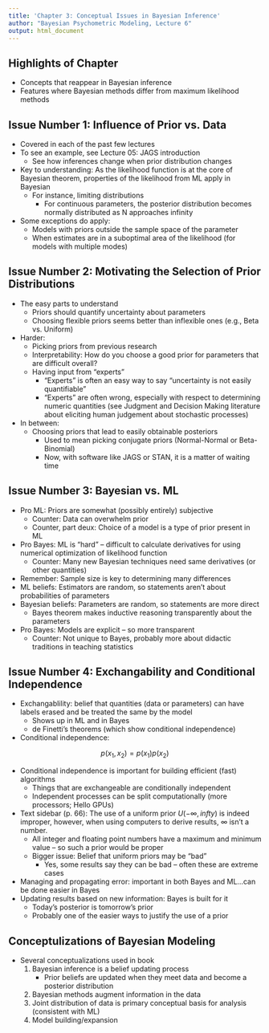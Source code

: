 ```yaml
---
title: 'Chapter 3: Conceptual Issues in Bayesian Inference'
author: "Bayesian Psychometric Modeling, Lecture 6"
output: html_document
---
```


## Highlights of Chapter

- Concepts that reappear in Bayesian inference
- Features where Bayesian methods differ from maximum likelihood methods

## Issue Number 1: Influence of Prior vs. Data

- Covered in each of the past few lectures
- To see an example, see Lecture 05: JAGS introduction
    - See how inferences change when prior distribution changes
- Key to understanding: As the likelihood function is at the core of Bayesian theorem, properties of the likelihood from ML apply in Bayesian
    - For instance, limiting distributions
        - For continuous parameters, the posterior distribution becomes normally distributed as N approaches infinity
- Some exceptions do apply: 
    - Models with priors outside the sample space of the parameter
    - When estimates are in a suboptimal area of the likelihood (for models with multiple modes)
    
## Issue Number 2: Motivating the Selection of Prior Distributions
- The easy parts to understand
    - Priors should quantify uncertainty about parameters
    - Choosing flexible priors seems better than inflexible ones (e.g., Beta vs. Uniform)
- Harder:
    - Picking priors from previous research
    - Interpretability: How do you choose a good prior for parameters that are difficult overall?
    - Having input from "experts"
        - "Experts" is often an easy way to say "uncertainty is not easily quantifiable"
        - "Experts" are often wrong, especially with respect to determining numeric quantities (see Judgment and Decision Making literature about eliciting human judgement about stochastic processes)
- In between:
    - Choosing priors that lead to easily obtainable posteriors
        - Used to mean picking conjugate priors (Normal-Normal or Beta-Binomial)
        - Now, with software like JAGS or STAN, it is a matter of waiting time
        
## Issue Number 3: Bayesian vs. ML
- Pro ML: Priors are somewhat (possibly entirely) subjective
    - Counter: Data can overwhelm prior 
    - Counter, part deux: Choice of a model is a type of prior present in ML
- Pro Bayes: ML is "hard" -- difficult to calculate derivatives for using numerical optimization of likelihood function
    - Counter: Many new Bayesian techniques need same derivatives (or other quantities)
- Remember: Sample size is key to determining many differences
- ML beliefs: Estimators are random, so statements aren't about probabilities of parameters
- Bayesian beliefs: Parameters are random, so statements are more direct
    - Bayes theorem makes inductive reasoning transparently about the parameters
- Pro Bayes: Models are explicit -- so more transparent
    - Counter: Not unique to Bayes, probably more about didactic traditions in teaching statistics

## Issue Number 4: Exchangability and Conditional Independence
- Exchangablility: belief that quantities (data or parameters) can have labels erased and be treated the same by the model
    - Shows up in ML and in Bayes
    - de Finetti's theorems (which show conditional independence)
- Conditional independence:

$$p(x_1, x_2) = p(x_1)p(x_2)$$


- Conditional independence is important for building efficient (fast) algorithms
    - Things that are exchangeable are conditionally independent
    - Independent processes can be split computationally (more processors; Hello GPUs)
- Text sidebar (p. 66): The use of a uniform prior $U\left(-\infty, infty \right)$ is indeed improper, however, when using computers to derive results, $\infty$ isn't a number. 
    - All integer and floating point numbers have a maximum and minimum value -- so such a prior would be proper
    - Bigger issue: Belief that uniform priors may be "bad"
        - Yes, some results say they can be bad -- often these are extreme cases 
- Managing and propagating error: important in both Bayes and ML...can be done easier in Bayes
- Updating results based on new information: Bayes is built for it
    - Today's posterior is tomorrow's prior
    - Probably one of the easier ways to justify the use of a prior
    
## Conceptulizations of Bayesian Modeling
- Several conceptualizations used in book
    1. Bayesian inference is a belief updating process
        - Prior beliefs are updated when they meet data and become a posterior distribution
    2. Bayesian methods augment information in the data
    3. Joint distribution of data is primary conceptual basis for analysis (consistent with ML)
    4. Model building/expansion
    
    
    
    


  